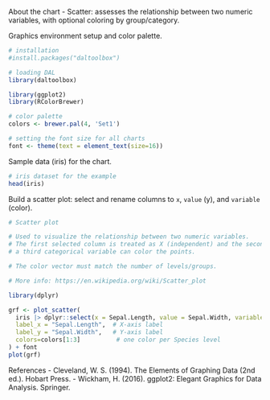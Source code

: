 About the chart
- Scatter: assesses the relationship between two numeric variables, with optional coloring by group/category.

Graphics environment setup and color palette.
```r
# installation 
#install.packages("daltoolbox")

# loading DAL
library(daltoolbox) 
```

```r
library(ggplot2)
library(RColorBrewer)

# color palette
colors <- brewer.pal(4, 'Set1')

# setting the font size for all charts
font <- theme(text = element_text(size=16))
```

Sample data (iris) for the chart.
```r
# iris dataset for the example
head(iris)
```

Build a scatter plot: select and rename columns to `x`, `value` (y), and `variable` (color).
```r
# Scatter plot

# Used to visualize the relationship between two numeric variables.
# The first selected column is treated as X (independent) and the second as Y (dependent);
# a third categorical variable can color the points.

# The color vector must match the number of levels/groups.

# More info: https://en.wikipedia.org/wiki/Scatter_plot

library(dplyr)

grf <- plot_scatter(
  iris |> dplyr::select(x = Sepal.Length, value = Sepal.Width, variable = Species),
  label_x = "Sepal.Length",  # X-axis label
  label_y = "Sepal.Width",   # Y-axis label
  colors=colors[1:3]          # one color per Species level
) + font
plot(grf)
```

References
- Cleveland, W. S. (1994). The Elements of Graphing Data (2nd ed.). Hobart Press.
- Wickham, H. (2016). ggplot2: Elegant Graphics for Data Analysis. Springer.
